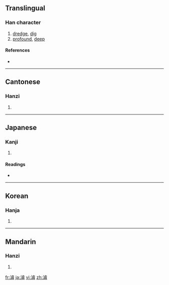 {{also|浚}}
==Translingual==

===Han character===
{{Han char|rn=85|rad=水|as=14|sn=17|four=3116<sub>8</sub>|canj=水卜月山 (EYBU)}}

# [[dredge]], [[dig]]
# [[profound]], [[deep]]

====References====
* {{Han ref|kx=0657.060|dkj=18524|dj=1067.100|hdz=31769.010|uh=6FEC|ud=28652|bh=C0E0|bd=49376}}

----

==Cantonese==

===Hanzi===
{{yue-hanzi|jyut=|y=jeun3}}

# {{defn|Cantonese}}

----

==Japanese==

===Kanji===
{{ja-kanji|grade=|rs=水14}}

# {{defn|Japanese}}

====Readings====
* {{ja-readings|on=[[しゅん]] (shun)|kun=[[さらう]] (sarau), [[ふかい]] (fukai), [[となえる]] (tonaeru)}}

----

==Korean==

===Hanja===
{{ko-hanja|hangeul=준|eumhun=|rv=jun|mr=chun|y=cwun}}

# {{defn|Korean}}

----

==Mandarin==

===Hanzi===
{{cmn-hanzi|pin=[[jùn]] ([[jun4]]), [[pú]] ([[pu2]])|wg=chün<sup>4</sup>, p'u<sup>2</sup>}}

# {{defn|Mandarin}}

[[fr:濬]]
[[ja:濬]]
[[vi:濬]]
[[zh:濬]]